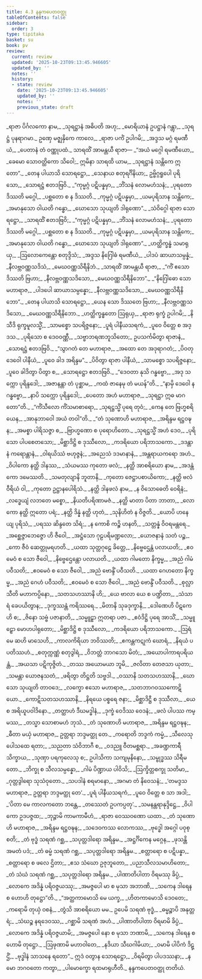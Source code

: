```yaml
---
title: 4.3 နန္ဒကပေတဝတ္ထု
tableOfContents: false
sidebar:
  order: 3
type: tipitaka
basket: su
book: pv
review:
  current: review
  updated: '2025-10-23T09:13:45.946605'
  updated_by: ''
  notes: ''
  history:
  - state: review
    date: '2025-10-23T09:13:45.946605'
    updated_by: ''
    notes: ''
    previous_state: draft
---
```



<ReviewStatus review={frontmatter.review} showDetails={true} />

<HypothesisAnnotation frontmatter={frontmatter} />

<DynamicBreadcrumb />

<Division number="658" book="pv" e="ch" v="19" p="201">

<Paragraph number="707" type="verses" book="pv">
_ရာဇာ ပိင်္ဂလကော နာမ,_  
_သုရဋ္ဌာနံ အဓိပတိ အဟု;_  
_မောရိယာနံ ဥပဋ္ဌာနံ ဂန္တွာ,_  
_သုရဋ္ဌံ ပုနရာဂမာ._  

</Paragraph>

</Division>
<Division number="659" book="pv" e="ch" v="19" p="201">

<Paragraph number="708" type="verses" book="pv">
ဥဏှေ မဇ္ဈနှိကေ ကာလေ,_  
_ရာဇာ ပင်္ကံ ဥပါဂမိ;_  
_အဒ္ဒသ မဂ္ဂံ ရမဏီယံ,_  
_ပေတာနံ တံ ဝဏ္ဏုပထံ._  

</Paragraph>

</Division>
<Division number="660" book="pv" e="ch" v="19" p="202">

<Paragraph number="709" book="pv">
သာရထိံ အာမန္တယီ ရာဇာ—
</Paragraph>

<Paragraph number="710" type="verses" book="pv">
_“အယံ မဂ္ဂေါ ရမဏီယော,_  
_ခေမော သောဝတ္ထိကော သိဝေါ;_  
ဣမိနာ သာရထိ ယာမ,_  
_သုရဋ္ဌာနံ သန္တိကေ ဣတော”._  

</Paragraph>

</Division>
<Division number="661" book="pv" e="ch" v="19" p="202">

<Paragraph number="711" type="verses" book="pv">
_တေန ပါယာသိ သောရဋ္ဌော,_  
_သေနာယ စတုရင်္ဂိနိယာ;_  
ဥဗ္ဗိဂ္ဂရူပေါ ပုရိသော,_  
_သောရဋ္ဌံ ဧတဒဗြဝိ._  

</Paragraph>

</Division>
<Division number="662" book="pv" e="ch" v="19" p="202">

<Paragraph number="712" type="verses" book="pv">
_“ကုမ္မဂ္ဂံ ပဋိပန္နမှာ,_  
_ဘိံသနံ လောမဟံသနံ;_  
_ပုရတော ဒိဿတိ မဂ္ဂေါ,_  
_ပစ္ဆတော စ န ဒိဿတိ._  

</Paragraph>

</Division>
<Division number="663" book="pv" e="ch" v="19" p="202">

<Paragraph number="713" type="verses" book="pv">
_ကုမ္မဂ္ဂံ ပဋိပန္နမှာ,_  
_ယမပုရိသာန သန္တိကေ;_  
_အမာနုသော ဝါယတိ ဂန္ဓော,_  
_ဃောသော သုယျတိ ဒါရုဏော”._  

</Paragraph>

</Division>
<Division number="664" book="pv" e="ch" v="19" p="202">

<Paragraph number="714" type="verses" book="pv">
_သံဝိဂ္ဂေါ ရာဇာ သောရဋ္ဌော,_  
_သာရထိံ ဧတဒဗြဝိ;_  
_“ကုမ္မဂ္ဂံ ပဋိပန္နမှာ,_  
_ဘိံသနံ လောမဟံသနံ;_  
_ပုရတော ဒိဿတိ မဂ္ဂေါ,_  
_ပစ္ဆတော စ န ဒိဿတိ._  

</Paragraph>

</Division>
<Division number="665" book="pv" e="ch" v="19" p="202">

<Paragraph number="715" type="verses" book="pv">
_ကုမ္မဂ္ဂံ ပဋိပန္နမှာ,_  
_ယမပုရိသာန သန္တိကေ;_  
_အမာနုသော ဝါယတိ ဂန္ဓော,_  
_ဃောသော သုယျတိ ဒါရုဏော”._  

</Paragraph>

</Division>
<Division number="666" book="pv" e="ch" v="19" p="202">

<Paragraph number="716" type="verses" book="pv">
_ဟတ္ထိက္ခန္ဓံ သမာရုယှ,_  
_ဩလောကေန္တော စတုဒ္ဒိသံ;_  
_အဒ္ဒသ နိဂြေါဓံ ရမဏီယံ,_  
_ပါဒပံ ဆာယာသမ္ပန္နံ;_  
_နီလဗ္ဘဝဏ္ဏသဒိသံ,_  
_မေဃဝဏ္ဏသိရီနိဘံ._  

</Paragraph>

</Division>
<Division number="667" book="pv" e="ch" v="19" p="202">

<Paragraph number="717" type="verses" book="pv">
_သာရထိံ အာမန္တယီ ရာဇာ,_  
_“ကိံ ဧသော ဒိဿတိ ဗြဟာ;_  
_နီလဗ္ဘဝဏ္ဏသဒိသော,_  
_မေဃဝဏ္ဏသိရီနိဘော”._  

</Paragraph>

</Division>
<Division number="668" book="pv" e="ch" v="19" p="202">

<Paragraph number="718" type="verses" book="pv">
_“နိဂြေါဓော သော မဟာရာဇ,_  
_ပါဒပေါ ဆာယာသမ္ပန္နော;_  
_နီလဗ္ဘဝဏ္ဏသဒိသော,_  
_မေဃဝဏ္ဏသိရီနိဘော”._  

</Paragraph>

</Division>
<Division number="669" book="pv" e="ch" v="19" p="202">

<Paragraph number="719" type="verses" book="pv">
_တေန ပါယာသိ သောရဋ္ဌော,_  
_ယေန သော ဒိဿတေ ဗြဟာ;_  
_နီလဗ္ဘဝဏ္ဏသဒိသော,_  
_မေဃဝဏ္ဏသိရီနိဘော._  

</Paragraph>

</Division>
<Division number="670" book="pv" e="ch" v="19" p="202">

<Paragraph number="720" type="verses" book="pv">
_ဟတ္ထိက္ခန္ဓတော ဩရုယှ,_  
_ရာဇာ ရုက္ခံ ဥပါဂမိ;_  
_နိသီဒိ ရုက္ခမူလသ္မိံ,_  
_သာမစ္စော သပရိဇ္ဇနော;_  
_ပူရံ ပါနီယသရကံ,_  
_ပူဝေ ဝိတ္တေ စ အဒ္ဒသ._  

</Paragraph>

</Division>
<Division number="671" book="pv" e="ch" v="19" p="203">

<Paragraph number="721" type="verses" book="pv">
_ပုရိသော စ ဒေဝဝဏ္ဏီ,_  
_သဗ္ဗာဘရဏဘူသိတော;_  
ဥပသင်္ကမိတွာ ရာဇာနံ,_  
_သောရဋ္ဌံ ဧတဒဗြဝိ._  

</Paragraph>

</Division>
<Division number="672" book="pv" e="ch" v="19" p="203">

<Paragraph number="722" type="verses" book="pv">
_“သွာဂတံ တေ မဟာရာဇ,_  
_အထော တေ အဒုရာဂတံ;_  
_ပိဝတု ဒေဝေါ ပါနီယံ,_  
_ပူဝေ ခါဒ အရိန္ဒမ”._  

</Paragraph>

</Division>
<Division number="673" book="pv" e="ch" v="19" p="203">

<Paragraph number="723" type="verses" book="pv">
_ပိဝိတွာ ရာဇာ ပါနီယံ,_  
_သာမစ္စော သပရိဇ္ဇနော;_  
_ပူဝေ ခါဒိတွာ ပိတွာ စ,_  
_သောရဋ္ဌော ဧတဒဗြဝိ._  

</Paragraph>

</Division>
<Division number="674" book="pv" e="ch" v="19" p="203">

<Paragraph number="724" type="verses" book="pv">
_“ဒေဝတာ နုသိ ဂန္ဓဗ္ဗော,_  
_အဒု သက္ကော ပုရိန္ဒဒေါ;_  
_အဇာနန္တာ တံ ပုစ္ဆာမ,_  
_ကထံ ဇာနေမု တံ မယန်”တိ._  

</Paragraph>

</Division>
<Division number="675" book="pv" e="ch" v="19" p="203">

<Paragraph number="725" type="verses" book="pv">
_“နာမှိ ဒေဝေါ န ဂန္ဓဗ္ဗော,_  
_နာပိ သက္ကော ပုရိန္ဒဒေါ;_  
_ပေတော အဟံ မဟာရာဇ,_  
_သုရဋ္ဌာ ဣဓ မာဂတော”တိ._  

</Paragraph>

</Division>
<Division number="676" book="pv" e="ch" v="19" p="203">

<Paragraph number="726" type="verses" book="pv">
_“ကိံသီလော ကိံသမာစာရော,_  
_သုရဋ္ဌသ္မိံ ပုရေ တုဝံ;_  
_ကေန တေ ဗြဟ္မစရိယေန,_  
_အာနုဘာဝေါ အယံ တဝါ”တိ._  

</Paragraph>

</Division>
<Division number="677" book="pv" e="ch" v="19" p="203">

<Paragraph number="727" type="verses" book="pv">
_“တံ သုဏောဟိ မဟာရာဇ,_  
_အရိန္ဒမ ရဋ္ဌဝဍ္ဎန;_  
_အမစ္စာ ပါရိသဇ္ဇာ စ,_  
_ဗြာဟ္မဏော စ ပုရောဟိတော._  

</Paragraph>

</Division>
<Division number="678" book="pv" e="ch" v="19" p="203">

<Paragraph number="728" type="verses" book="pv">
_သုရဋ္ဌသ္မိံ အဟံ ဒေဝ,_  
_ပုရိသော ပါပစေတသော;_  
_မိစ္ဆာဒိဋ္ဌိ စ ဒုဿီလော,_  
_ကဒရိယော ပရိဘာသကော._  

</Paragraph>

</Division>
<Division number="679" book="pv" e="ch" v="19" p="203">

<Paragraph number="729" type="verses" book="pv">
_ဒဒန္တာနံ ကရောန္တာနံ,_  
_ဝါရယိဿံ ဗဟုဇ္ဇနံ;_  
_အညေသံ ဒဒမာနာနံ,_  
_အန္တရာယကရော အဟံ._  

</Paragraph>

</Division>
<Division number="680" book="pv" e="ch" v="19" p="203">

<Paragraph number="730" type="verses" book="pv">
_ဝိပါကော နတ္ထိ ဒါနဿ,_  
_သံယမဿ ကုတော ဖလံ;_  
_နတ္ထိ အာစရိယော နာမ,_  
_အဒန္တံ ကော ဒမေဿတိ._  

</Paragraph>

</Division>
<Division number="681" book="pv" e="ch" v="19" p="203">

<Paragraph number="731" type="verses" book="pv">
_သမတုလျာနိ ဘူတာနိ,_  
_ကုတော ဇေဋ္ဌာပစာယိကော;_  
_နတ္ထိ ဗလံ ဝီရိယံ ဝါ,_  
_ကုတော ဥဋ္ဌာနပေါရိသံ._  

</Paragraph>

</Division>
<Division number="682" book="pv" e="ch" v="19" p="203">

<Paragraph number="732" type="verses" book="pv">
_နတ္ထိ ဒါနဖလံ နာမ,_  
_န ဝိသောဓေတိ ဝေရိနံ;_  
_လဒ္ဓေယျံ လဘတေ မစ္စော,_  
_နိယတိပရိဏာမဇံ._  

</Paragraph>

</Division>
<Division number="683" book="pv" e="ch" v="19" p="203">

<Paragraph number="733" type="verses" book="pv">
_နတ္ထိ မာတာ ပိတာ ဘာတာ,_  
_လောကော နတ္ထိ ဣတော ပရံ;_  
_နတ္ထိ ဒိန္နံ နတ္ထိ ဟုတံ,_  
_သုနိဟိတံ န ဝိဇ္ဇတိ._  

</Paragraph>

</Division>
<Division number="684" book="pv" e="ch" v="19" p="204">

<Paragraph number="734" type="verses" book="pv">
_ယောပိ ဟနေယျ ပုရိသံ,_  
_ပရဿ ဆိန္ဒတေ သိရံ;_  
_န ကောစိ ကဉ္စိ ဟနတိ,_  
_သတ္တန္နံ ဝိဝရမန္တရေ._  

</Paragraph>

</Division>
<Division number="685" book="pv" e="ch" v="19" p="204">

<Paragraph number="735" type="verses" book="pv">
_အစ္ဆေဇ္ဇာဘေဇ္ဇော ဟိ ဇီဝေါ,_  
_အဋ္ဌံသော ဂုဠပရိမဏ္ဍလော;_  
_ယောဇနာနံ သတံ ပဉ္စ,_  
_ကော ဇီဝံ ဆေတ္တုမရဟတိ._  

</Paragraph>

</Division>
<Division number="686" book="pv" e="ch" v="19" p="204">

<Paragraph number="736" type="verses" book="pv">
_ယထာ သုတ္တဂုဠေ ခိတ္တေ,_  
_နိဗ္ဗေဌေန္တံ ပလာယတိ;_  
_ဧဝမေဝံ စ သော ဇီဝေါ,_  
_နိဗ္ဗေဌေန္တော ပလာယတိ._  

</Paragraph>

</Division>
<Division number="687" book="pv" e="ch" v="19" p="204">

<Paragraph number="737" type="verses" book="pv">
_ယထာ ဂါမတော နိက္ခမ္မ,_  
_အညံ ဂါမံ ပဝီသတိ;_  
_ဧဝမေဝံ စ သော ဇီဝေါ,_  
_အညံ ဗောန္ဒိံ ပဝီသတိ._  

</Paragraph>

</Division>
<Division number="688" book="pv" e="ch" v="19" p="204">

<Paragraph number="738" type="verses" book="pv">
_ယထာ ဂေဟတော နိက္ခမ္မ,_  
_အညံ ဂေဟံ ပဝီသတိ;_  
_ဧဝမေဝံ စ သော ဇီဝေါ,_  
_အညံ ဗောန္ဒိံ ပဝီသတိ._  

</Paragraph>

</Division>
<Division number="689" book="pv" e="ch" v="19" p="204">

<Paragraph number="739" type="verses" book="pv">
_စုလ္လာသီတိ မဟာကပ္ပိနော,_  
_သတသဟဿာနိ ဟိ;_  
_ယေ ဗာလာ ယေ စ ပဏ္ဍိတာ,_  
_သံသာရံ ခေပယိတွာန;_  
_ဒုက္ခဿန္တံ ကရိဿရေ._  

</Paragraph>

</Division>
<Division number="690" book="pv" e="ch" v="19" p="204">

<Paragraph number="740" type="verses" book="pv">
_မိတာနိ သုခဒုက္ခာနိ,_  
_ဒေါဏေဟိ ပိဋကေဟိ စ;_  
_ဇိနော သဗ္ဗံ ပဇာနာတိ,_  
_သမ္မူဠှာ ဣတရာ ပဇာ._  

</Paragraph>

</Division>
<Division number="691" book="pv" e="ch" v="19" p="204">

<Paragraph number="741" type="verses" book="pv">
_ဧဝံဒိဋ္ဌိ ပုရေ အာသိံ,_  
_သမ္မူဠှော မောဟပါရုတော;_  
_မိစ္ဆာဒိဋ္ဌိ စ ဒုဿီလော,_  
_ကဒရိယော ပရိဘာသကော._  

</Paragraph>

</Division>
<Division number="692" book="pv" e="ch" v="19" p="204">

<Paragraph number="742" type="verses" book="pv">
_ဩရံ မေ ဆဟိ မာသေဟိ,_  
_ကာလကိရိယာ ဘဝိဿတိ;_  
_ဧကန္တကဋုကံ ဃောရံ,_  
_နိရယံ ပပတိဿဟံ._  

</Paragraph>

</Division>
<Division number="693" book="pv" e="ch" v="19" p="204">

<Paragraph number="743" type="verses" book="pv">
_စတုက္ကဏ္ဏံ စတုဒွါရံ,_  
_ဝိဘတ္တံ ဘာဂသော မိတံ;_  
_အယောပါကာရပရိယန္တံ,_  
_အယသာ ပဋိကုဇ္ဇိတံ._  

</Paragraph>

</Division>
<Division number="694" book="pv" e="ch" v="19" p="204">

<Paragraph number="744" type="verses" book="pv">
_တဿ အယောမယာ ဘူမိ,_  
_ဇလိတာ တေဇသာ ယုတာ;_  
_သမန္တာ ယောဇနသတံ,_  
_ဖရိတွာ တိဋ္ဌတိ သဗ္ဗဒါ._  

</Paragraph>

</Division>
<Division number="695" book="pv" e="ch" v="19" p="204">

<Paragraph number="745" type="verses" book="pv">
_ဝဿာနိ သတသဟဿာနိ,_  
_ဃောသော သုယျတိ တာဝဒေ;_  
_လက္ခော ဧသော မဟာရာဇ,_  
_သတဘာဂဝဿကောဋိယော._  

</Paragraph>

</Division>
<Division number="696" book="pv" e="ch" v="19" p="205">

<Paragraph number="746" type="verses" book="pv">
_ကောဋိသတသဟဿာနိ,_  
_နိရယေ ပစ္စရေ ဇနာ;_  
_မိစ္ဆာဒိဋ္ဌီ စ ဒုဿီလာ,_  
_ယေ စ အရိယူပဝါဒိနော._  

</Paragraph>

</Division>
<Division number="697" book="pv" e="ch" v="19" p="205">

<Paragraph number="747" type="verses" book="pv">
_တတ္ထာဟံ ဒီဃမဒ္ဓါနံ,_  
_ဒုက္ခံ ဝေဒိဿ ဝေဒနံ;_  
_ဖလံ ပါပဿ ကမ္မဿ,_  
_တသ္မာ သောစာမဟံ ဘုသံ._  

</Paragraph>

</Division>
<Division number="698" book="pv" e="ch" v="19" p="205">

<Paragraph number="748" type="verses" book="pv">
_တံ သုဏောဟိ မဟာရာဇ,_  
_အရိန္ဒမ ရဋ္ဌဝဍ္ဎန;_  
_ဓီတာ မယှံ မဟာရာဇ,_  
ဥတ္တရာ ဘဒ္ဒမတ္ထု တေ._  

</Paragraph>

</Division>
<Division number="699" book="pv" e="ch" v="19" p="205">

<Paragraph number="749" type="verses" book="pv">
_ကရောတိ ဘဒ္ဒကံ ကမ္မံ,_  
_သီလေသုပေါသထေ ရတာ;_  
_သညတာ သံဝိဘာဂီ စ,_  
_ဝဒညူ ဝီတမစ္ဆရာ._  

</Paragraph>

</Division>
<Division number="700" book="pv" e="ch" v="19" p="205">

<Paragraph number="750" type="verses" book="pv">
_အခဏ္ဍကာရီ သိက္ခာယ,_  
_သုဏှာ ပရကုလေသု စ;_  
ဥပါသိကာ သကျမုနိနော,_  
_သမ္ဗုဒ္ဓဿ သိရီမတော._  

</Paragraph>

</Division>
<Division number="701" book="pv" e="ch" v="19" p="205">

<Paragraph number="751" type="verses" book="pv">
_ဘိက္ခု စ သီလသမ္ပန္နော,_  
_ဂါမံ ပိဏ္ဍာယ ပါဝိသိ;_  
_ဩက္ခိတ္တစက္ခု သတိမာ,_  
_ဂုတ္တဒွါရော သုသံဝုတော._  

</Paragraph>

</Division>
<Division number="702" book="pv" e="ch" v="19" p="205">

<Paragraph number="752" type="verses" book="pv">
_သပဒါနံ စရမာနော,_  
_အဂမာ တံ နိဝေသနံ;_  
_‘တမဒ္ဒသ မဟာရာဇ,_  
ဥတ္တရာ ဘဒ္ဒမတ္ထု တေ’._  

</Paragraph>

</Division>
<Division number="703" book="pv" e="ch" v="19" p="205">

<Paragraph number="753" type="verses" book="pv">
_ပူရံ ပါနီယသရကံ,_  
_ပူဝေ ဝိတ္တေ စ သာ အဒါ;_  
_‘ပိတာ မေ ကာလကတော ဘန္တေ,_  
_တဿေတံ ဥပကပ္ပတု’._  

</Paragraph>

</Division>
<Division number="704" book="pv" e="ch" v="19" p="205">

<Paragraph number="754" type="verses" book="pv">
_သမနန္တရာနုဒ္ဒိဋ္ဌေ,_  
_ဝိပါကော ဥဒပဇ္ဇထ;_  
_ဘုဉ္ဇာမိ ကာမကာမီဟံ,_  
_ရာဇာ ဝေဿဝဏော ယထာ._  

</Paragraph>

</Division>
<Division number="705" book="pv" e="ch" v="19" p="205">

<Paragraph number="755" type="verses" book="pv">
_တံ သုဏောဟိ မဟာရာဇ,_  
_အရိန္ဒမ ရဋ္ဌဝဍ္ဎန;_  
_သဒေဝကဿ လောကဿ,_  
_ဗုဒ္ဓေါ အဂ္ဂေါ ပဝုစ္စတိ;_  
_တံ ဗုဒ္ဓံ သရဏံ ဂစ္ဆ,_  
_သပုတ္တဒါရော အရိန္ဒမ._  

</Paragraph>

</Division>
<Division number="706" book="pv" e="ch" v="19" p="205">

<Paragraph number="756" type="verses" book="pv">
_အဋ္ဌင်္ဂိကေန မဂ္ဂေန,_  
_ဖုသန္တိ အမတံ ပဒံ;_  
_တံ ဓမ္မံ သရဏံ ဂစ္ဆ,_  
_သပုတ္တဒါရော အရိန္ဒမ._  

</Paragraph>

</Division>
<Division number="707" book="pv" e="ch" v="19" p="205">

<Paragraph number="757" type="verses" book="pv">
_စတ္တာရော စ ပဋိပန္နာ,_  
_စတ္တာရော စ ဖလေ ဌိတာ;_  
_ဧသ သံဃော ဥဇုဘူတော,_  
_ပညာသီလသမာဟိတော;_  
_တံ သံဃံ သရဏံ ဂစ္ဆ,_  
_သပုတ္တဒါရော အရိန္ဒမ._  

</Paragraph>

</Division>
<Division number="708" book="pv" e="ch" v="19" p="206">

<Paragraph number="758" type="verses" book="pv">
_ပါဏာတိပါတာ ဝိရမဿု ခိပ္ပံ,_  
_လောကေ အဒိန္နံ ပရိဝဇ္ဇယဿု;_  
_အမဇ္ဇပေါ မာ စ မုသာ အဘာဏိ,_  
_သကေန ဒါရေန စ ဟောဟိ တုဋ္ဌော”တိ._  

</Paragraph>

</Division>
<Division number="709" book="pv" e="ch" v="19" p="206">

<Paragraph number="759" type="verses" book="pv">
_“အတ္ထကာမောသိ မေ ယက္ခ,_  
_ဟိတကာမောသိ ဒေဝတေ;_  
_ကရောမိ တုယှံ ဝစနံ,_  
_တွံသိ အာစရိယော မမ._  

</Paragraph>

</Division>
<Division number="710" book="pv" e="ch" v="19" p="206">

<Paragraph number="760" type="verses" book="pv">
ဥပေမိ သရဏံ ဗုဒ္ဓံ,_  
_ဓမ္မဉ္စာပိ အနုတ္တရံ;_  
_သံဃဉ္စ နရဒေဝဿ,_  
_ဂစ္ဆာမိ သရဏံ အဟံ._  

</Paragraph>

</Division>
<Division number="711" book="pv" e="ch" v="19" p="206">

<Paragraph number="761" type="verses" book="pv">
_ပါဏာတိပါတာ ဝိရမာမိ ခိပ္ပံ,_  
_လောကေ အဒိန္နံ ပရိဝဇ္ဇယာမိ;_  
_အမဇ္ဇပေါ နော စ မုသာ ဘဏာမိ,_  
_သကေန ဒါရေန စ ဟောမိ တုဋ္ဌော._  

</Paragraph>

</Division>
<Division number="712" book="pv" e="ch" v="19" p="206">

<Paragraph number="762" type="verses" book="pv">
_ဩဖုဏာမိ မဟာဝါတေ,_  
_နဒိယာ သီဃဂါမိယာ;_  
_ဝမာမိ ပါပိကံ ဒိဋ္ဌိံ,_  
_ဗုဒ္ဓါနံ သာသနေ ရတော”._  

</Paragraph>

</Division>
<Division number="713" book="pv" e="ch" v="19" p="206">

<Paragraph number="763" type="verses" book="pv">
ဣဒံ ဝတွာန သောရဋ္ဌော,_  
_ဝိရမိတွာ ပါပဒဿနာ;_  
_နမော ဘဂဝတော ကတွာ,_  
_ပါမောက္ခော ရထမာရုဟီတိ._  


</Paragraph>
</Division>

<Paragraph number="764" type="center" book="pv">
နန္ဒကပေတဝတ္ထု တတိယံ.
</Paragraph>
